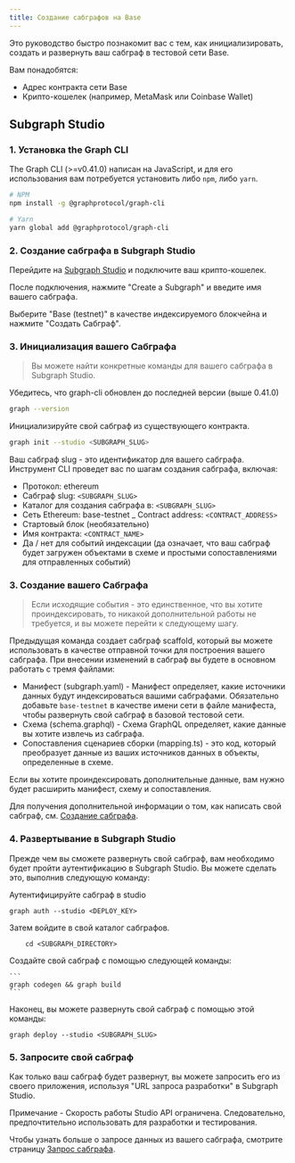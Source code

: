 ```yaml
---
title: Создание сабграфов на Base
---
```


Это руководство быстро познакомит вас с тем, как инициализировать, создать и развернуть ваш сабграф в тестовой сети Base.

Вам понадобятся:

-   Адрес контракта сети Base
-   Крипто-кошелек (например, MetaMask или Coinbase Wallet)

## Subgraph Studio

### 1.  Установка the Graph CLI

The Graph CLI (>=v0.41.0) написан на JavaScript, и для его использования вам потребуется установить либо `npm`, либо `yarn`.

```sh
# NPM
npm install -g @graphprotocol/graph-cli

# Yarn
yarn global add @graphprotocol/graph-cli
```

### 2.  Создание сабграфа в Subgraph Studio

Перейдите на [Subgraph Studio](https://thegraph.com/studio/) и подключите ваш крипто-кошелек.

После подключения, нажмите "Create a Subgraph" и введите имя вашего сабграфа.

Выберите "Base (testnet)" в качестве индексируемого блокчейна и нажмите "Создать Сабграф".

### 3.  Инициализация вашего Сабграфа

> Вы можете найти конкретные команды для вашего сабграфа в Subgraph Studio.

Убедитесь, что graph-cli обновлен до последней версии (выше 0.41.0)

```sh
graph --version
```

Инициализируйте свой сабграф из существующего контракта.

```sh
graph init --studio <SUBGRAPH_SLUG>
```

Ваш сабграф slug - это идентификатор для вашего сабграфа. Инструмент CLI проведет вас по шагам создания сабграфа, включая:

-   Протокол: ethereum
-   Сабграф slug: `<SUBGRAPH_SLUG>`
-   Каталог для создания сабграфа в: `<SUBGRAPH_SLUG>`
-   Сеть Ethereum: base-testnet \_ Contract address: `<CONTRACT_ADDRESS>`
-   Стартовый блок (необязательно)
-   Имя контракта: `<CONTRACT_NAME>`
-   Да / нет для событий индексации (да означает, что ваш сабграф будет загружен объектами в схеме и простыми сопоставлениями для отправленных событий)

### 3.  Создание вашего Сабграфа

> Если исходящие события - это единственное, что вы хотите проиндексировать, то никакой дополнительной работы не требуется, и вы можете перейти к следующему шагу.

Предыдущая команда создает сабграф scaffold, который вы можете использовать в качестве отправной точки для построения вашего сабграфа. При внесении изменений в сабграф вы будете в основном работать с тремя файлами:

-   Манифест (subgraph.yaml) - Манифест определяет, какие источники данных будут индексироваться вашими сабграфами. Обязательно добавьте `base-testnet` в качестве имени сети в файле манифеста, чтобы развернуть свой сабграф в базовой тестовой сети.
-   Схема (schema.graphql) - Схема GraphQL определяет, какие данные вы хотите извлечь из сабграфа.
-   Сопоставления сценариев сборки (mapping.ts) - это код, который преобразует данные из ваших источников данных в объекты, определенные в схеме.

Если вы хотите проиндексировать дополнительные данные, вам нужно будет расширить манифест, схему и сопоставления.

Для получения дополнительной информации о том, как написать свой сабграф, см. [Создание сабграфа](/developing/creating-a-subgraph).

### 4.  Развертывание в Subgraph Studio

Прежде чем вы сможете развернуть свой сабграф, вам необходимо будет пройти аутентификацию в Subgraph Studio. Вы можете сделать это, выполнив следующую команду:

Аутентифицируйте сабграф в studio

```
graph auth --studio <DEPLOY_KEY>
```

Затем войдите в свой каталог сабграфов.

```
    cd <SUBGRAPH_DIRECTORY>
```

Создайте свой сабграф с помощью следующей команды:

````
```
graph codegen && graph build
```
````

Наконец, вы можете развернуть свой сабграф с помощью этой команды:

```
graph deploy --studio <SUBGRAPH_SLUG>
```

### 5.  Запросите свой сабграф

Как только ваш сабграф будет развернут, вы можете запросить его из своего приложения, используя "URL запроса разработки" в Subgraph Studio.

Примечание - Скорость работы Studio API ограничена. Следовательно, предпочтительно использовать для разработки и тестирования.

Чтобы узнать больше о запросе данных из вашего сабграфа, смотрите страницу [Запрос сабграфа](/querying/querying-the-graph).
